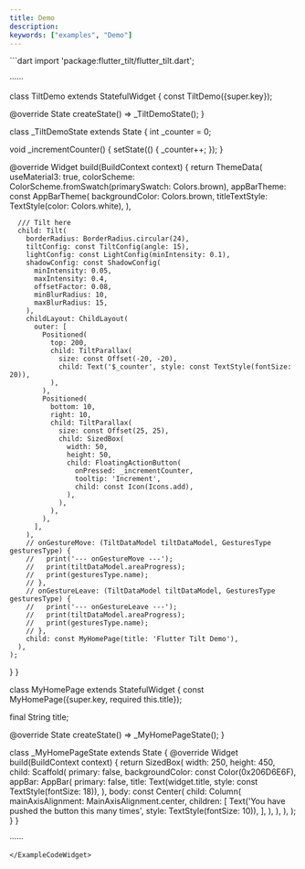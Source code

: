 ```yaml
---
title: Demo
description:
keywords: ["examples", "Demo"]
---
```


<ExampleCodeWidget name="Example" height={1060}>
```dart
import 'package:flutter_tilt/flutter_tilt.dart';

······

class TiltDemo extends StatefulWidget {
  const TiltDemo({super.key});

  @override
  State<TiltDemo> createState() => _TiltDemoState();
}

class _TiltDemoState extends State<TiltDemo> {
  int _counter = 0;

  void _incrementCounter() {
    setState(() {
      _counter++;
    });
  }

  @override
  Widget build(BuildContext context) {
    return ThemeData(
      useMaterial3: true,
      colorScheme: ColorScheme.fromSwatch(primarySwatch: Colors.brown),
      appBarTheme: const AppBarTheme(
        backgroundColor: Colors.brown,
        titleTextStyle: TextStyle(color: Colors.white),
      ),

      /// Tilt here
      child: Tilt(
        borderRadius: BorderRadius.circular(24),
        tiltConfig: const TiltConfig(angle: 15),
        lightConfig: const LightConfig(minIntensity: 0.1),
        shadowConfig: const ShadowConfig(
          minIntensity: 0.05,
          maxIntensity: 0.4,
          offsetFactor: 0.08,
          minBlurRadius: 10,
          maxBlurRadius: 15,
        ),
        childLayout: ChildLayout(
          outer: [
            Positioned(
              top: 200,
              child: TiltParallax(
                size: const Offset(-20, -20),
                child: Text('$_counter', style: const TextStyle(fontSize: 20)),
              ),
            ),
            Positioned(
              bottom: 10,
              right: 10,
              child: TiltParallax(
                size: const Offset(25, 25),
                child: SizedBox(
                  width: 50,
                  height: 50,
                  child: FloatingActionButton(
                    onPressed: _incrementCounter,
                    tooltip: 'Increment',
                    child: const Icon(Icons.add),
                  ),
                ),
              ),
            ),
          ],
        ),
        // onGestureMove: (TiltDataModel tiltDataModel, GesturesType gesturesType) {
        //   print('--- onGestureMove ---');
        //   print(tiltDataModel.areaProgress);
        //   print(gesturesType.name);
        // },
        // onGestureLeave: (TiltDataModel tiltDataModel, GesturesType gesturesType) {
        //   print('--- onGestureLeave ---');
        //   print(tiltDataModel.areaProgress);
        //   print(gesturesType.name);
        // },
        child: const MyHomePage(title: 'Flutter Tilt Demo'),
      ),
    );
  }
}

class MyHomePage extends StatefulWidget {
  const MyHomePage({super.key, required this.title});

  final String title;

  @override
  State<MyHomePage> createState() => _MyHomePageState();
}

class _MyHomePageState extends State<MyHomePage> {
  @override
  Widget build(BuildContext context) {
    return SizedBox(
      width: 250,
      height: 450,
      child: Scaffold(
        primary: false,
        backgroundColor: const Color(0x206D6E6F),
        appBar: AppBar(
          primary: false,
          title: Text(widget.title, style: const TextStyle(fontSize: 18)),
        ),
        body: const Center(
          child: Column(
            mainAxisAlignment: MainAxisAlignment.center,
            children: [
              Text('You have pushed the button this many times', style: TextStyle(fontSize: 10)),
            ],
          ),
        ),
      ),
    );
  }
}


······
```
</ExampleCodeWidget>
